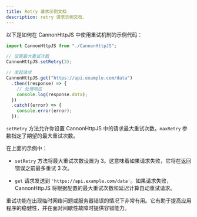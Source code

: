 ```yaml
---
title: Retry 请求示例文档
description: retry 请求示例文档.
---
```


以下是如何在 CannonHttpJS 中使用重试机制的示例代码：

```javascript
import CannonHttpJS from "./CannonHttpJS";

// 设置最大重试次数
CannonHttpJS.setRetry(3);

// 发起请求
CannonHttpJS.get("https://api.example.com/data")
  .then((response) => {
    // 处理响应
    console.log(response.data);
  })
  .catch((error) => {
    console.error(error);
  });
```

`setRetry` 方法允许你设置 CannonHttpJS 中的请求最大重试次数。`maxRetry` 参数指定了期望的最大重试次数。

在上面的示例中：

- `setRetry` 方法将最大重试次数设置为 3。这意味着如果请求失败，它将在返回错误之前最多重试 3 次。

- `get` 请求发送到 `'https://api.example.com/data'`。如果请求失败，CannonHttpJS 将根据配置的最大重试次数和延迟计算自动重试请求。

重试功能在出现临时网络问题或服务器错误的情况下非常有用。它有助于提高应用程序的稳健性，并在面对间歇性故障时提供容错能力。
